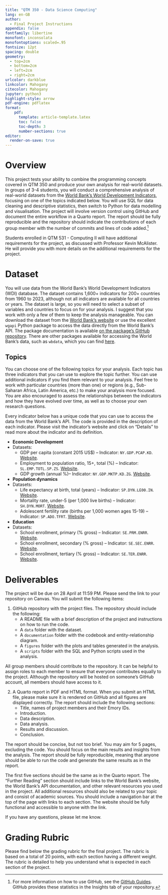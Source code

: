 ```yaml
---
title: "QTM 350 - Data Science Computing"
lang: en-GB
author: 
  - Final Project Instructions
appendix: false
fontfamily: libertine
monofont: inconsolata
monofontoptions: scaled=.95
fontsize: 12pt
spacing: double
geometry: 
  - top=2cm
  - bottom=2cm
  - left=2cm
  - right=2cm
urlcolor: darkblue
linkcolor: Mahogany
citecolor: Mahogany
jupyter: python3
highlight-style: arrow
pdf-engine: pdflatex
format: 
    pdf:
      template: article-template.latex
      toc: false
      toc-depth: 3
      number-sections: true
editor:
  render-on-save: true
---
```


# Overview

This project tests your ability to combine the programming concepts covered in QTM 350 and produce your own analysis for real-world datasets. In groups of 3-4 students, you will conduct a comprehensive analysis of real-world datasets from the [World Bank's World Development Indicators](https://databank.worldbank.org/source/world-development-indicators), focusing on one of the topics indicated below. You will use SQL for data cleaning and descriptive statistics, then switch to Python for data modelling and visualisation. The project will involve version control using GitHub and document the entire workflow in a Quarto report. The report should be fully reproducible and the repository should indicate the contributions of each group member with the number of commits and lines of code added.[^fn-github]

[^fn-github]: For more information on how to use GitHub, see the [GitHub Guides](https://guides.github.com/). GitHub provides these statistics in the Insights tab of your repository.

Students enrolled in QTM 531 - Computing II will have additional requirements for the project, as discussed with Professor Kevin McAlister. He will provide you with more details on the additional requirements for the project.

# Dataset

You will use data from the World Bank's World Development Indicators (WDI) database. The dataset contains 1,600+ indicators for 200+ countries from 1960 to 2023, although not all indicators are available for all countries or years. The dataset is large, so you will need to select a subset of variables and countries to focus on for your analysis. I suggest that you work with only a few of them to keep the analysis manageable. You can download the dataset from the [World Bank's website](https://databank.worldbank.org/source/world-development-indicators) or use the excellent `wgapi` Python package to access the data directly from the World Bank's API. The package documentation is available [on the package's GitHub repository](https://github.com/tgherzog/wbgapi). There are other packages available for accessing the World Bank's data, such as `wbdata`, which you can find [here](https://wbdata.readthedocs.io/en/stable/).

## Topics

You can choose one of the following topics for your analysis. Each topic has three indicators that you can use to explore the topic further. You can use additional indicators if you find them relevant to your analysis. Feel free to work with particular countries (more than one) or regions (e.g., Sub-Saharan Africa, Latin America, etc.) to make your analysis more focused. You are also encouraged to assess the relationships between the indicators and how they have evolved over time, as well as to choose your own research questions.

Every indicator below has a unique code that you can use to access the data from the World Bank's API. The code is provided in the description of each indicator. Please visit the indicator's website and click on "Details" to read more about the indicator and its definition.

- **Economic Development**
- Datasets:
  - GDP per capita (constant 2015 US$) – Indicator: `NY.GDP.PCAP.KD`. [Website](https://data.worldbank.org/indicator/NY.GDP.PCAP.KD).
  - Employment to population ratio, 15+, total (%) – Indicator: `SL.EMP.TOTL.SP.ZS`. [Website](https://data.worldbank.org/indicator/SL.EMP.TOTL.SP.ZS).
  - GDP growth (annual %)– Indicator: `NY.GDP.MKTP.KD.ZG`. [Website](https://data.worldbank.org/indicator/NY.GDP.MKTP.KD.ZG).

- **Population dynamics**
- Datasets:
  - Life expectancy at birth, total (years) – Indicator: `SP.DYN.LE00.IN`. [Website](https://data.worldbank.org/indicator/SP.DYN.LE00.IN).
  - Mortality rate, under-5 (per 1,000 live births) – Indicator: `SH.DYN.MORT`. [Website](https://data.worldbank.org/indicator/SH.DYN.MORT).
  - Adolescent fertility rate (births per 1,000 women ages 15-19) – Indicator: `SP.ADO.TFRT`. [Website](https://data.worldbank.org/indicator/SP.ADO.TFRT).

- **Education**
- Datasets:
  - School enrollment, primary (% gross) – Indicator: `SE.PRM.ENRR`. [Website](https://data.worldbank.org/indicator/SE.PRM.ENRR).
  - School enrollment, secondary (% gross) – Indicator: `SE.SEC.ENRR`. [Website](https://data.worldbank.org/indicator/SE.SEC.ENRR).
  - School enrollment, tertiary (% gross) – Indicator: `SE.TER.ENRR`. [Website](https://data.worldbank.org/indicator/SE.TER.ENRR).

# Deliverables

The project will be due on 28 April at 11:59 PM. Please send the link to your repository on Canvas. You will submit the following items:

1. GitHub repository with the project files. The repository should include the following:
   - A README file with a brief description of the project and instructions on how to run the code.
   - A `data` folder with the dataset.
   - A `documentation` folder with the codebook and entity-relationship diagram.
   - A `figures` folder with the plots and tables generated in the analysis.
   - A `scripts` folder with the SQL and Python scripts used in the analysis.

All group members should contribute to the repository. It can be helpful to assign roles to each member to ensure that everyone contributes equally to the project. Although the repository will be hosted on someone's GitHub account, all members should have access to it.

2. A Quarto report in PDF and HTML format. When you submit an HTML file, please make sure it is rendered on GitHub and all figures are displayed correctly. The report should include the following sections:
   - Title, names of project members and their Emory IDs.
   - Introduction.
   - Data description.
   - Data analysis.
   - Results and discussion.
   - Conclusion.

The report should be concise, but not too brief. You may aim for 5 pages, excluding the code.  You should focus on the main results and insights from the analysis. The report should be fully reproducible, meaning that anyone should be able to run the code and generate the same results as in the report.

The first five sections should be the same as in the Quarto report. The "Further Reading" section should include links to the World Bank's website, the World Bank's API documentation, and other relevant resources you used in the project. All additional resources should also be related to your topic and consist of academic sources. You should include a navigation bar at the top of the page with links to each section. The website should be fully functional and accessible to anyone with the link.

If you have any questions, please let me know. 

# Grading Rubric

Please find below the grading rubric for the final project. The rubric is based on a total of 20 points, with each section having a different weight. The rubric is detailed to help you understand what is expected in each section of the project. 

\singlespacing

\renewcommand{\arraystretch}{1.2}
\small 

\begin{tabular}{|>{\raggedright\arraybackslash}p{10cm}|>{\centering\arraybackslash}p{2.5cm}|>{\centering\arraybackslash}p{2cm}|}
\hline
\textbf{Component}       & \textbf{Detailed Points}                     & \textbf{Total Points} \\
\hline
\textbf{Overall}         &                                              & 2 \\
Organisation and aesthetics & 1                                         &   \\
Originality of approach and insights & 1                                &   \\
\hline
\textbf{Introduction}    &                                              & 2 \\
Description of topic and research question & 1                          &   \\
Summary of main findings & 1                                            &   \\
\hline
\textbf{Data Description} &                                             & 5 \\
Clear introduction of the dataset and context & 1                       &   \\
Data merging steps       & 1                                            &   \\
Data cleaning and pre-processing & 2                                    &   \\
Summary of key variables (columns) & 1                                  &   \\
\hline
\textbf{Data Analysis}   &                                              & 5 \\
Interpretation of main results and trends & 2                           &   \\
Well-formatted tables and plots & 3                                     &   \\
\hline
\textbf{GitHub Management} &                                            & 3 \\
Consistent version control with meaningful commit messages & 1          &   \\
Effective use of branches and merges & 1                                &   \\
Clear README file outlining project structure and instructions & 1      &   \\
\hline
\textbf{Discussion}      &                                              & 2 \\
Clarity, conciseness, and relevance of discussion & 1                   &   \\
Reflection on findings and any limitations & 1                          &   \\
\hline
\textbf{Technical Requirements} &                                       & 1 \\
Report reproducibility using Quarto & 1                                 &   \\
\hline
\textbf{Total}           &                                              & \textbf{20} \\
\hline
\end{tabular}
